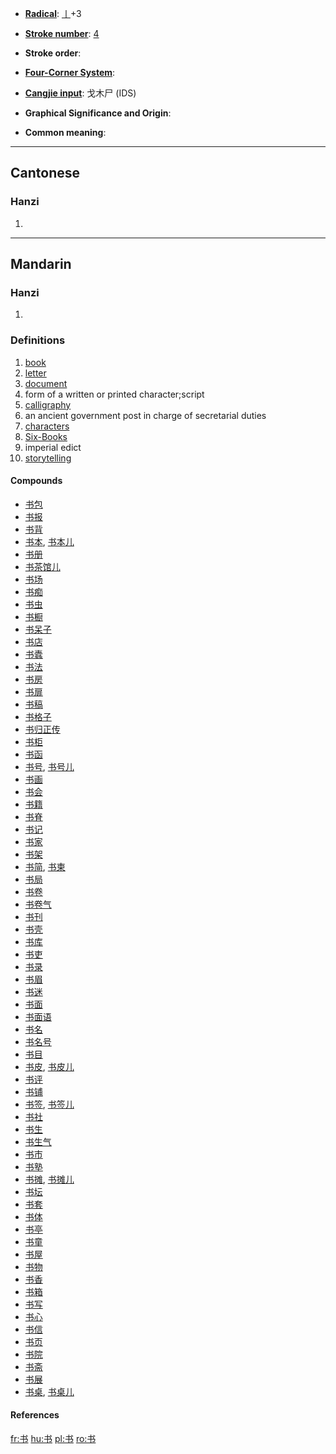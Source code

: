 {{see|書}}

* '''[[Wiktionary:Chinese radical index| Radical]]''': [[Wiktionary:Chinese radical index 丨|丨]]+3

* '''[[Wiktionary:Chinese total strokes index|Stroke number]]''': [[Wiktionary:Chinese total strokes index 4|4]]

* '''Stroke order''': 

* '''[[Wiktionary:Chinese four corner index|Four-Corner System]]''': 

* '''[[Wiktionary:Chinese Cangjie index|Cangjie input]]''': 戈木尸 (IDS)

* '''Graphical Significance and Origin''': 

* '''Common meaning''':

----
==Cantonese==
===Hanzi===
{{yue-hanzi|jyut=|y=syu1}}
# {{defn|Cantonese}}
----
==Mandarin==
===Hanzi===
{{cmn-hanzi|tra=書|pin=[[qián]] (qian2), [[shū]] (shu1)|wg=ch'ien<sup>2</sup>, shu<sup>1</sup>}}
# {{defn|Mandarin}}

===Definitions===
# [[book]]
# [[letter]]
# [[document]]
# form of a written or printed character;script
# [[calligraphy]]
# an ancient government post in charge of secretarial duties
# [[characters]]
# [[Six-Books]]
# imperial edict
# [[storytelling]]

====Compounds====
*[[书包]]
*[[书报]]
*[[书背]]
*[[书本]], [[书本儿]]
*[[书册]]
*[[书茶馆儿]]
*[[书场]]
*[[书痴]]
*[[书虫]]
*[[书橱]]
*[[书呆子]]
*[[书店]]
*[[书蠹]]
*[[书法]]
*[[书房]]
*[[书扉]]
*[[书稿]]
*[[书格子]]
*[[书归正传]]
*[[书柜]]
*[[书函]]
*[[书号]], [[书号儿]]
*[[书画]]
*[[书会]]
*[[书籍]]
*[[书脊]]
*[[书记]]
*[[书家]]
*[[书架]]
*[[书简]], [[书柬]]
*[[书局]]
*[[书卷]]
*[[书卷气]]
*[[书刊]]
*[[书壳]]
*[[书库]]
*[[书吏]]
*[[书录]]
*[[书眉]]
*[[书迷]]
*[[书面]]
*[[书面语]]
*[[书名]]
*[[书名号]]
*[[书目]]
*[[书皮]], [[书皮儿]]
*[[书评]]
*[[书铺]]
*[[书签]], [[书签儿]]
*[[书社]]
*[[书生]]
*[[书生气]]
*[[书市]]
*[[书塾]]
*[[书摊]], [[书摊儿]]
*[[书坛]]
*[[书套]]
*[[书体]]
*[[书亭]]
*[[书童]]
*[[书屋]]
*[[书物]]
*[[书香]]
*[[书箱]]
*[[书写]]
*[[书心]]
*[[书信]]
*[[书页]]
*[[书院]]
*[[书斋]]
*[[书展]]
*[[书桌]], [[书桌儿]]


====References====
{{Han ref|kx=0084.071|hdz=10052.050|uh=4E66|ud=20070}}

[[fr:书]]
[[hu:书]]
[[pl:书]]
[[ro:书]]